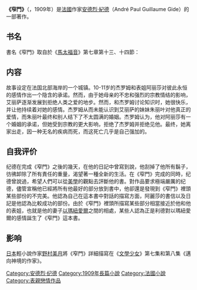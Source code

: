 {{文學}}
{{Infobox book <!-- See [[Wikipedia:WikiProject_Novels|Wikipedia:WikiProject Novels]] or [[Wikipedia:WikiProject_Books|Wikipedia:WikiProject Books]] -->
| name          = 窄門
| title_orig    = La Porte Étroite
| translator    =
| image         = 
| caption =  
| author        = [[安德烈·紀德|安德烈·紀德]]
| illustrator   =
| cover_artist  = 
| country       =  
| language      =  [[法语|法语]]
| series        =
| genre         =  
| publisher     = 
| release_date  = 1909
| english_release_date =
| media_type    = 
| pages         =
| isbn          =
| preceded_by   = 
| followed_by   = 
}}
'''《窄門》'''（{{lang-fr|'''La Porte Étroite'''}}，1909年）是[[法國|法國]]作家[[安德烈·紀德|安德烈·紀德]]（André Paul Guillaume Gide）的一部著作。

==书名==
書名《窄門》取自於《[[馬太福音|馬太福音]]》第七章第十三、十四節：{{cquote|你們要進窄門．因爲引到滅亡、那門是寬的、路是大的、進去的人也多。引到永生、那門是窄的、路是小的、找着的人也少。}}

==内容==
故事设定在法国北部海岸的一个城镇。10-11岁的杰罗姆和表姐阿丽莎对彼此永恒的感情作出一个隐含的承诺。然而，由于她母亲的不忠和强烈的宗教情结的影响，艾丽萨逐渐发展到拒绝人类之爱的地步。然而，和杰罗姆讨论知识时，她很快乐，并让他持续着对她的感情。杰罗姆从而未能认识到艾丽萨的妹妹朱丽叶对他真正的爱情，而朱丽叶最终和别人结下了不太圆满的婚姻。杰罗姆认为，他对阿丽莎有一个婚姻的承诺，但她受到宗教的更大影响，拒绝了杰罗姆并拒绝见他。最终，她离家出走，因一种无名的疾病而死，而这死亡几乎是自己强加的。

==自我评价==
纪德在完成《窄門》之後的幾天，在他的日記中曾寫到說，他刮掉了他所有鬍子，彷彿卸除了所有責任的重量，渴望著一種全新的生活。在《窄門》完成的同時，纪德曾說過，希望人們可以從[[美學|美學]]的觀點去評斷他的書。對作品要求極端嚴厲的纪德，儘管宣稱他已經將所有他最好的部分放到書中，他卻還是發現到《窄門》裡頭某些部份的不完美。他認為自己在這本書中對話的描寫方面，阿麗莎的書信以及日記是他認為比較成功的部份。由於《窄門》裡頭所描寫某些部分相當接近於他和他的表姐，也就是他的妻子[[以瑪紐愛爾|以瑪紐愛爾]]之間的相處，某些人認為正是利德對以瑪紐愛爾的感情誕生了《窄門》這本書。

==影响==
[[日本|日本]]輕小說作家[[野村美月|野村美月]]將《窄門》詳細描寫在《[[文學少女|文學少女]]》第七集和第八集《邁向神境的作家》。

[[Category:安德烈·纪德|Category:安德烈·纪德]]
[[Category:1909年長篇小說|Category:1909年長篇小說]]
[[Category:法國小說|Category:法國小說]]
[[Category:表親戀情作品|Category:表親戀情作品]]